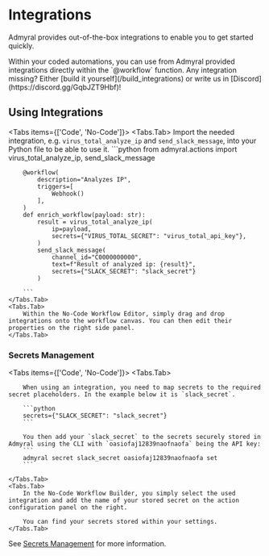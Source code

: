
# Integrations

Admyral provides out-of-the-box integrations to enable you to get started quickly.

<Callout type="info">
	Within your coded automations, you can use from Admyral provided
	integrations directly within the `@workflow` function.
</Callout>

<Callout type="info">
	Any integration missing? Either [build it yourself](/build_integrations) or
	write us in [Discord](https://discord.gg/GqbJZT9Hbf)!
</Callout>

## Using Integrations

<Tabs items={['Code', 'No-Code']}>
    <Tabs.Tab>
        Import the needed integration, e.g. `virus_total_analyze_ip` and `send_slack_message`, into your Python file to be able to use it.
    	```python
        from admyral.actions import virus_total_analyze_ip, send_slack_message
        
		@workflow(
			description="Analyzes IP",
			triggers=[
				Webhook()
			],
		)
		def enrich_workflow(payload: str):
			result = virus_total_analyze_ip(
				ip=payload,
				secrets={"VIRUS_TOTAL_SECRET": "virus_total_api_key"},
			)
			send_slack_message(
				channel_id="C0000000000",
        		text=f"Result of analyzed ip: {result}",
        		secrets={"SLACK_SECRET": "slack_secret"}
			)

    	```
    </Tabs.Tab>
    <Tabs.Tab>
    	Within the No-Code Workflow Editor, simply drag and drop integrations onto the workflow canvas. You can then edit their properties on the right side panel.
    </Tabs.Tab>

</Tabs>

### Secrets Management

<Tabs items={['Code', 'No-Code']}>
    <Tabs.Tab>
        
		When using an integration, you need to map secrets to the required secret placeholders. In the example below it is `slack_secret`.

    	```python
    	secrets={"SLACK_SECRET": "slack_secret"}
    	```

    	You then add your `slack_secret` to the secrets securely stored in Admyral using the CLI with `oasiofaj12839naofnaofa` being the API key:
    	```
    	admyral secret slack_secret oasiofaj12839naofnaofa set
    	```

    </Tabs.Tab>
    <Tabs.Tab>
    	In the No-Code Workflow Builder, you simply select the used integration and add the name of your stored secret on the action configuration panel on the right.

    	You can find your secrets stored within your settings.
    </Tabs.Tab>

</Tabs>

See [Secrets Management](/secrets) for more information.
